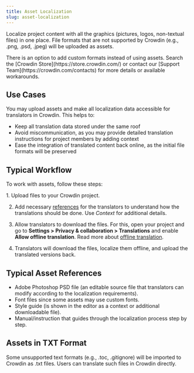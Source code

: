 ```yaml
---
title: Asset Localization
slug: asset-localization
---
```


[//]: # (https://support.crowdin.com/assets-localization/)


Localize project content with all the graphics (pictures, logos, non-textual files) in one place. File formats that are not supported by Crowdin (e.g., .png, .psd, .jpeg) will be uploaded as assets.

<Aside type="tip">
  There is an option to add custom formats instead of using assets. Search the [Crowdin Store](https://store.crowdin.com/) or contact our [Support Team](https://crowdin.com/contacts) for more details or available workarounds.
</Aside>

## Use Cases

You may upload assets and make all localization data accessible for translators in Crowdin. This helps to:

- Keep all translation data stored under the same roof
- Avoid miscommunication, as you may provide detailed translation instructions for project members by adding context
- Ease the integration of translated content back online, as the initial file formats will be preserved

## Typical Workflow

To work with assets, follow these steps:

<Steps>
  1. Upload files to your Crowdin project.

  2. Add necessary [references](#typical-asset-references) for the translators to understand how the translations should be done. Use *Context* for additional details.

  3. Allow translators to download the files. For this, open your project and go to **Settings > Privacy & collaboration > Translations** and enable **Allow offline translation**.
     <ReadMore>Read more about [offline translation](/offline-translation).</ReadMore>

  4. Translators will download the files, localize them offline, and upload the translated versions back.
</Steps>

## Typical Asset References

- Adobe Photoshop PSD file (an editable source file that translators can modify according to the localization requirements).
- Font files since some assets may use custom fonts.
- Style guide (is shown in the editor as a context or additional downloadable file).
- Manual/instruction that guides through the localization process step by step.

## Assets in TXT Format

Some unsupported text formats (e.g., .toc, .gitignore) will be imported to Crowdin as .txt files. Users can translate such files in Crowdin directly.
